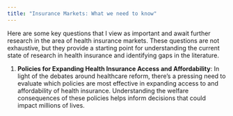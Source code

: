 ```yaml
---
title: "Insurance Markets: What we need to know"
---
```


Here are some key questions that I view as important and await further research in the area of health insurance markets. These questions are not exhaustive, but they provide a starting point for understanding the current state of research in health insurance and identifying gaps in the literature.

1. **Policies for Expanding Health Insurance Access and Affordability**: In light of the debates around healthcare reform, there's a pressing need to evaluate which policies are most effective in expanding access to and affordability of health insurance. Understanding the welfare consequences of these policies helps inform decisions that could impact millions of lives.
